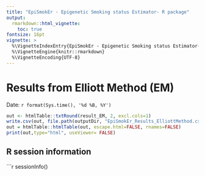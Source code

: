 ```yaml
---
title: "EpiSmokEr - Epigenetic Smoking status Estimator- R package"
output:
  rmarkdown::html_vignette:
    toc: true
fontsize: 16pt
vignette: >
  %\VignetteIndexEntry{EpiSmokEr - Epigenetic Smoking status Estimator- R package}
  %\VignetteEngine{knitr::rmarkdown}
  %\VignetteEncoding{UTF-8}
---
```


# Results from Elliott Method (EM)
Date: `r format(Sys.time(), '%d %B, %Y')` 

```r
out <- htmlTable::txtRound(result_EM, 2, excl.cols=1)
write.csv(out, file.path(outputDir, "EpiSmokEr_Results_ElliottMethod.csv"), row.names=FALSE)
out = htmlTable::htmlTable(out, escape.html=FALSE, rnames=FALSE)
print(out,type="html", useViewer= FALSE)
```

## R session information
```r
sessionInfo()
